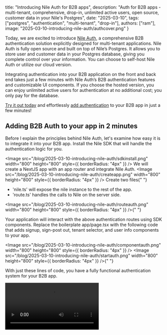 
title: "Introducing Nile Auth for B2B apps",
description: "Auth for B2B apps - multi-tenant, comprehensive, drop-in, unlimited active users, open source, customer data in your Nile's Postgres",
date: "2025-03-10",
tags: ["postgres", "authentication", "multi-tenant", "drop-in"],
authors: ["ram"],
image: "2025-03-10-introducing-nile-auth/authcover.png"
}

Today, we are excited to introduce [Nile Auth](https://github.com/niledatabase/nile-auth), a comprehensive B2B authentication solution explicitly designed for multi-tenant applications. Nile Auth is fully open source and built on top of Nile’s Postgres. It allows you to store user and customer data in your Postgres database, giving you complete control over your information. You can choose to self-host Nile Auth or utilize our cloud version.

Integrating authentication into your B2B application on the front and back end takes just a few minutes with Nile Auth’s B2B authentication features and customizable UI components. If you choose the hosted version, you can enjoy unlimited active users for authentication at no additional cost; you only pay for the database.

[Try it out today](https://console.thenile.dev/) and effortlessly [add authentication](http://thenile.dev/docs/auth/introduction) to your B2B app in just a few minutes!

## Adding B2B Auth to your app in 2 minutes

Before I explain the principles behind Nile Auth, let's examine how easy it is to integrate it into your B2B app.
Install the Nile SDK that will handle the authentication logic for you.

<Image
  src="/blog/2025-03-10-introducing-nile-auth/sdkinstall.png"
  width="800"
  height="800"
  style={{ borderRadius: "4px" }}
/>
We will create a NextJS app with an app router and integrate Nile Auth.
<Image
  src="/blog/2025-03-10-introducing-nile-auth/createapp.png"
  width="800"
  height="800"
  style={{ borderRadius: "4px" }}
/>
Create two files{" "}

- 'nile.ts' will expose the nile instance to the rest of the app.
- 'route.ts' handles the calls to Nile on the server side.

<Image
  src="/blog/2025-03-10-introducing-nile-auth/routeauth.png"
  width="800"
  height="800"
  style={{ borderRadius: "4px" }}
/>{" "}

Your application will interact with the above authentication routes using SDK components. Replace the boilerplate app/page.tsx with the following code that adds signup, sign-post out, tenant selector, and user info components to your app.

<Image
  src="/blog/2025-03-10-introducing-nile-auth/componentauth.png"
  width="800"
  height="800"
  style={{ borderRadius: "4px" }}
/>
<Image
  src="/blog/2025-03-10-introducing-nile-auth/startauth.png"
  width="800"
  height="800"
  style={{ borderRadius: "4px" }}
/>{" "}

With just these lines of code, you have a fully functional authentication system for your B2B app.

<Video src="/blog/2025-03-10-introducing-nile-auth/nileauthdemo.mp4" />

## Why Nile Auth?

### Purpose-built for multi-tenant apps

Nile re-engineers Postgres to make it easy to build and scale B2B apps. Our Auth product is also designed from the ground up to support multi-tenant applications on top of Nile's Postgres.

<Image
  src="/blog/2025-03-10-introducing-nile-auth/tenantselector.png"
  width="800"
  height="800"
  style={{ borderRadius: "4px" }}
/>{" "}

Auth solutions usually don’t support B2B apps, or the focus is not full-time. In Nile’s Auth case, we have designed the product for only B2B apps. Nile Auth will support the entire tenant lifecycle, including managing tenants, inviting users to tenants, overriding tenant-specific settings, tenant domains, and more.

<Image
  src="/blog/2025-03-10-introducing-nile-auth/tenantapi.png"
  width="800"
  height="800"
  style={{ borderRadius: "4px" }}
/>
Authenticated users can access data from any tenant they have access to - this access
control is enforced at all layers - from the browser to the authentication service
to the database itself. All authentication features can be enabled at the application
level or disabled for a specific tenant.
<Image
  src="/blog/2025-03-10-introducing-nile-auth/tenantsql.png"
  width="800"
  height="800"
  style={{ borderRadius: "4px" }}
/>
### Unlimited active users

One of our key focuses in developing Nile Auth was to offer the ability to support unlimited active users. Traditionally, authentication providers set a fixed limit on the number of active users, often requiring additional payments as you scale up. However, with Nile Auth, there are no extra charges for active users. You will only pay for the PostgreSQL database, allowing you to store and scale to an unlimited number of active users without incurring additional costs.

<Video src="/blog/2025-03-10-introducing-nile-auth/counterforblog.mp4" />

### Customer and user data stored in your DB

One of the challenges we have faced with third-party auth providers is that user and customer data are locked in behind third-party APIs. There are a few issues with this approach

- Referencing and joining user data with other tables in your database. It gets hard to refer to the user data using foreign key constraints or SQL joins to query across user and other business tables.
- The synchronization process is async and poses consistency challenges. You could synchronize using a webhook or capture events into a changelog and apply them to the primary DB. Both approaches eventually create consistency problems. If other tables reference your application's customer or user data, users will face weird delays or could even lose data.

While Nile Postgres will integrate with third-party auth providers as well, we believe the ideal approach is to just have the Auth solution store the data in the primary DB.

<Image
  src="/blog/2025-03-10-introducing-nile-auth/tabletenants.png"
  width="800"
  height="800"
  style={{ borderRadius: "4px" }}
/>
There are also other benefits of building Nile Auth on Nile’s Postgres. Tenant management
is not just an Auth problem. It is a data problem. Nile’s Postgres has taken a first
principles approach to solving multi-tenant problems by Isolating tenant data, addressing
noisy neighbor problems, providing usage and cost insights by tenants, placing tenants
on different compute types and regions, and supporting all the DB operations at the
tenant level. Using Nile Auth and Nile’s Postgres provides a truly end to end solution
to building and scaling B2B apps.
<Image
  src="/blog/2025-03-10-introducing-nile-auth/tableusers.png"
  width="800"
  height="800"
  style={{ borderRadius: "4px" }}
/>
<Image
  src="/blog/2025-03-10-introducing-nile-auth/tabletenantusers.png"
  width="800"
  height="800"
  style={{ borderRadius: "4px" }}
/>
### Comprehensive B2B auth features

Access a full suite of authentication features to secure your application thoroughly. Here are some of the features you get out of the box:

- Organization management
- User profiles
- Dashboard for managing users and organizations
- Tenant over-rides - manage authentication for each tenant individually.
- Multi-framework support - NextJS, Express, React, etc.
- Wide range of authentication methods - email/password, social login, magic link, etc.
- UI components for embedding in your application - simple, beautiful, and flexible
- Cookie-Based Authentication: Secure session management using HTTP-only cookies.
- JWT and Session Support: Uses cookies to maintain user sessions and optionally issues JWTs for client-side validation.
- Single Sign-On (SSO) Support: Optional integration with external identity providers.

Auth services really have to be comprehensive. Unlike other parts of the app where mixing and matching libraries and services is normal, mixing and matching two auth solutions is very challenging from a security POV - you need to keep them in sync, you need to make sure you correctly handle responses from two services, juggle multiple cookies and tokens (possibly with different expirations). Much safer to find one auth service that does everything you need and use that.

There is more on the roadmap, and our goal is to support a comprehensive list of features for B2B apps. We would [love to know](https://github.com/orgs/niledatabase/discussions?discussions_q=is%3Aopen+label%3Aauth) if you need any specific features not currently available. We also welcome community contributions.

<Image
  src="/blog/2025-03-10-introducing-nile-auth/sessionauth.png"
  width="800"
  height="800"
  style={{ borderRadius: "4px" }}
/>
### **Self-host or let Nile manage it**

One of our design goals was to make it easy to self-host Nile Auth. We believe we have made it easy for developers to use our managed solution or self-host the auth service. The auth service will still use hosted Nile’s Postgres, but one can get the benefit of running core security logic within their account in the cloud. For development purposes, the entire Nile stack, including Postgres and Nile Auth, is available as a [docker image](http://localhost:3003/getting-started/postgres_testing). Developers can test locally and use the hosted offering when deploying to production.

<Image
  src="/blog/2025-03-10-introducing-nile-auth/selfhost.png"
  width="800"
  height="800"
  style={{ borderRadius: "4px" }}
/>
### Drop-in fully customizable auth UI modules

Easily integrate pre-built authentication UI modules into your application in five minutes. Add support for Google, GitHub, and more and override per-tenant. Nile’s open-source SDK includes beautiful and flexible React components that can be embedded in your application and customized to your liking. This includes the signup, login, organization switcher, user profile, social login buttons, and more.

<Image
  src="/blog/2025-03-10-introducing-nile-auth/googleauth.png"
  width="800"
  height="800"
  style={{ borderRadius: "4px" }}
/>
<Image
  src="/blog/2025-03-10-introducing-nile-auth/discordauth.png"
  width="800"
  height="800"
  style={{ borderRadius: "4px" }}
/>
## Other design principles of Nile Auth

### Support multiple languages

To truly democratize B2B authentication, we wanted to build a solution that can be leveraged with as many languages as possible. We currently support the Typescript/Javascript ecosystem but plan to support more languages. We have published our [public Auth APIs](http://thenile.dev/auth/api-reference/auth/sign-in-to-the-application) and hope to provide more language coverage. We would also love the community to build and contribute SDKs for their favorite language.

### Auth as a service vs a library

Auth solutions have been tackled as a service and as a library. Based on our experience, a service-first approach is the most secure solution for B2B Authentication for several reasons.

1. Libraries are convenient till the new CISO in a B2B company mandates that auth has to be moved to a service for security reasons. Having the auth logic across many services is usually not what CISOs want. Security teams prefer to control the authentication logic centrally.
2. Security hotfixes are a nightmare with thick clients. When a security hole is identified, it becomes critical for B2B companies to deploy the fix immediately. It is much easier to hotfix the central service vs upgrading the library in multiple services.
3. In most cases, B2B Companies need to support multiple languages from the start. For example, companies build their data plane with Typescript but their control plane using Go. Users will authenticate against both the control plane and the data plane.

We have invested in making it easy to launch and operate the Nile Auth service.

### Server side authentication

Server-side authentication is a core design principle of Nile Auth, ensuring flexibility, security, and broad applicability. By focusing on server-side APIs and auto-generated routes, developers can build their own UI without being locked into a specific framework. This approach also enables authentication for API-only services, ensuring secure endpoint protection. Additionally, Nile Auth is built on strong security primitives, including Secure, HttpOnly cookies to prevent XSS, CSRF protection, and session-backed authentication instead of relying solely on JWTs. This aligns with best security practices, addressing concerns like those raised by CISOs who prioritize moving authentication logic to the backend for consistency and security across web, API, and CLI environment

### Open source

We have spent years doing open-source and believe this is the right path for Nile Auth. Open source will help build trust and make Nile Auth extremely secure. It raises the bar to build a world-class service and enables the community to contribute. We want to build a developer-first community around Nile Auth and make it easy to contribute. You can look at our [contributing guidelines](https://github.com/niledatabase/nile-auth/blob/main/CONTRIBUTING.md) if you are interested in adding features or fixing issues.

Try out [Nile Auth today](https://console.thenile.dev/) and let us know what you think! You can also [join our community](https://discord.com/invite/8UuBB84tTy) to discuss Nile Auth and give us feedback. We are looking forward to collaborating with the community to make this successful.
